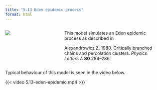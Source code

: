 ```yaml
---
title: "5.13 Eden epidemic process"
format: html
---
```


:::: {.columns}
::: {.column width=35%}
[![](5.13-edenEpidemic.png){style="padding-right:10px;"}](5.13-eden-epidemic.nlogox)
:::

::: {.column width=65%}
This model simulates an Eden epidemic process as described in

Alexandrowicz Z. 1980. Critically branched chains and percolation clusters. _Physics Letters A_ **80** 284–286.
:::
::::

Typical behaviour of this model is seen in the video below.

{{< video 5.13-eden-epidemic.mp4 >}}